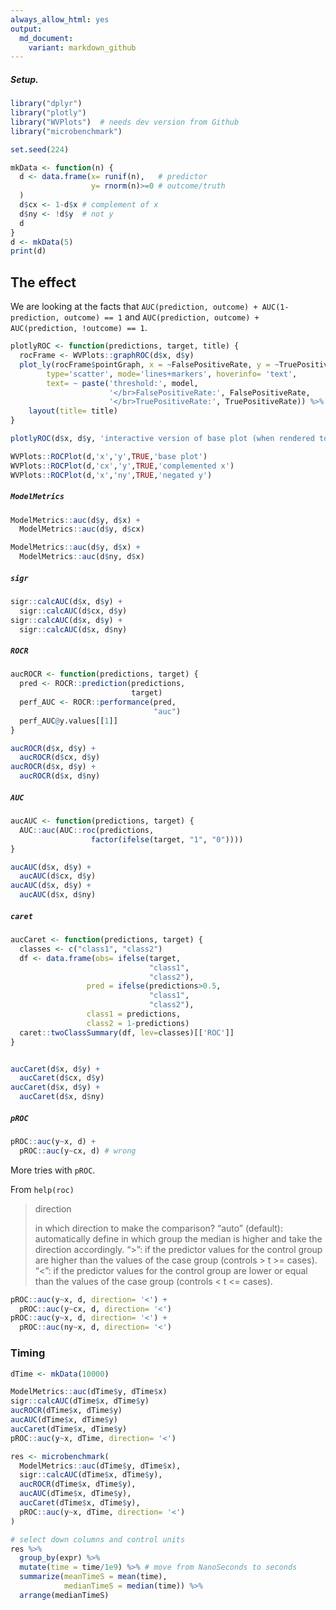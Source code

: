 ```yaml
---
always_allow_html: yes
output:
  md_document:
    variant: markdown_github
---
```


##### Setup.

```r
library("dplyr")
library("plotly")
library("WVPlots")  # needs dev version from Github
library("microbenchmark")

set.seed(224)

mkData <- function(n) {
  d <- data.frame(x= runif(n),   # predictor
                  y= rnorm(n)>=0 # outcome/truth
  )
  d$cx <- 1-d$x # complement of x
  d$ny <- !d$y  # not y
  d
}
d <- mkData(5)
print(d)
```


## The effect

We are looking at the facts that 
`AUC(prediction, outcome) + AUC(1-prediction, outcome) == 1`
and 
`AUC(prediction, outcome) + AUC(prediction, !outcome) == 1`.

```r
plotlyROC <- function(predictions, target, title) {
  rocFrame <- WVPlots::graphROC(d$x, d$y)
  plot_ly(rocFrame$pointGraph, x = ~FalsePositiveRate, y = ~TruePositiveRate, 
        type='scatter', mode='lines+markers', hoverinfo= 'text', 
        text= ~ paste('threshold:', model, 
                      '</br>FalsePositiveRate:', FalsePositiveRate,
                      '</br>TruePositiveRate:', TruePositiveRate)) %>%
    layout(title= title)
}

plotlyROC(d$x, d$y, 'interactive version of base plot (when rendered to html)')
```


```r
WVPlots::ROCPlot(d,'x','y',TRUE,'base plot')
WVPlots::ROCPlot(d,'cx','y',TRUE,'complemented x')
WVPlots::ROCPlot(d,'x','ny',TRUE,'negated y')
```


##### `ModelMetrics`


```r
ModelMetrics::auc(d$y, d$x) +
  ModelMetrics::auc(d$y, d$cx)

ModelMetrics::auc(d$y, d$x) +
  ModelMetrics::auc(d$ny, d$x)
```


##### `sigr`

```r

sigr::calcAUC(d$x, d$y) + 
  sigr::calcAUC(d$cx, d$y)
sigr::calcAUC(d$x, d$y) +
  sigr::calcAUC(d$x, d$ny)
```

##### `ROCR`

```r
aucROCR <- function(predictions, target) {
  pred <- ROCR::prediction(predictions,
                           target)
  perf_AUC <- ROCR::performance(pred,
                                "auc")
  perf_AUC@y.values[[1]]
}

aucROCR(d$x, d$y) + 
  aucROCR(d$cx, d$y)
aucROCR(d$x, d$y) + 
  aucROCR(d$x, d$ny)
```

##### `AUC`

```r
aucAUC <- function(predictions, target) {
  AUC::auc(AUC::roc(predictions, 
                  factor(ifelse(target, "1", "0"))))
}

aucAUC(d$x, d$y) +
  aucAUC(d$cx, d$y)
aucAUC(d$x, d$y) +
  aucAUC(d$x, d$ny)
```

##### `caret`

```r
aucCaret <- function(predictions, target) {
  classes <- c("class1", "class2")
  df <- data.frame(obs= ifelse(target, 
                               "class1", 
                               "class2"),
                 pred = ifelse(predictions>0.5, 
                               "class1", 
                               "class2"),
                 class1 = predictions,
                 class2 = 1-predictions)
  caret::twoClassSummary(df, lev=classes)[['ROC']]
}


aucCaret(d$x, d$y) + 
  aucCaret(d$cx, d$y)
aucCaret(d$x, d$y) + 
  aucCaret(d$x, d$ny)
```


##### `pROC`

```r
pROC::auc(y~x, d) + 
  pROC::auc(y~cx, d) # wrong
```

More tries with `pROC`.

From `help(roc)` 

> direction	
>
> in which direction to make the comparison? "auto" (default): automatically define in which group the median is higher and take the direction accordingly. ">": if the predictor values for the control group are higher than the values of the case group (controls > t >= cases). "<": if the predictor values for the control group are lower or equal than the values of the case group (controls < t <= cases).

```r
pROC::auc(y~x, d, direction= '<') + 
  pROC::auc(y~cx, d, direction= '<')
pROC::auc(y~x, d, direction= '<') +
  pROC::auc(ny~x, d, direction= '<')
```


### Timing

```r
dTime <- mkData(10000)

ModelMetrics::auc(dTime$y, dTime$x)
sigr::calcAUC(dTime$x, dTime$y)
aucROCR(dTime$x, dTime$y)
aucAUC(dTime$x, dTime$y)
aucCaret(dTime$x, dTime$y)
pROC::auc(y~x, dTime, direction= '<')

res <- microbenchmark(
  ModelMetrics::auc(dTime$y, dTime$x),
  sigr::calcAUC(dTime$x, dTime$y),
  aucROCR(dTime$x, dTime$y),
  aucAUC(dTime$x, dTime$y),
  aucCaret(dTime$x, dTime$y),
  pROC::auc(y~x, dTime, direction= '<')
)

# select down columns and control units
res %>% 
  group_by(expr) %>%
  mutate(time = time/1e9) %>% # move from NanoSeconds to seconds
  summarize(meanTimeS = mean(time), 
            medianTimeS = median(time)) %>%
  arrange(medianTimeS)
```



